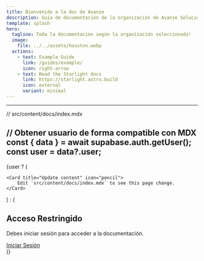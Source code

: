 ```yaml
---
title: Bienvenido a la doc de Avanze
description: Guía de documentación de la organización de Avanze Soluciones.
template: splash
hero:
  tagline: Toda la documentación según la organización seleccionada!
  image:
    file: ../../assets/houston.webp
  actions:
    - text: Example Guide
      link: /guides/example/
      icon: right-arrow
    - text: Read the Starlight docs
      link: https://starlight.astro.build
      icon: external
      variant: minimal
---
```


---
// src/content/docs/index.mdx

// Obtener usuario de forma compatible con MDX
const { data } = await supabase.auth.getUser();
const user = data?.user;
---

<CardGrid stagger>
  {user ? (
    

   

    
	<Card title="Update content" icon="pencil">
		Edit `src/content/docs/index.mdx` to see this page change.
	</Card>
  ) : (
    <div class="text-center py-8">
      <h2 class="text-xl font-bold mb-4">Acceso Restringido</h2>
      <p class="mb-4">Debes iniciar sesión para acceder a la documentación.</p>
      <a href="/login" class="bg-blue-600 text-white px-4 py-2 rounded hover:bg-blue-700">
        Iniciar Sesión
      </a>
    </div>
  )}
</CardGrid>

